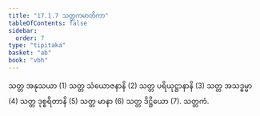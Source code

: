 ```yaml
---
title: "17.1.7 သတ္တကမာတိကာ"
tableOfContents: false
sidebar:
  order: 7
type: "tipitaka"
basket: "ab"
book: "vbh"
---
```



<DynamicBreadcrumb />

<Division number="838" book="vbh" e="ch" v="30" p="361">

<Paragraph number="2620" book="vbh">
သတ္တ အနုသယာ (1) သတ္တ သံယောဇနာနိ (2) သတ္တ ပရိယုဋ္ဌာနာနိ (3) သတ္တ အသဒ္ဓမ္မာ (4) သတ္တ ဒုစ္စရိတာနိ (5) သတ္တ မာနာ (6) သတ္တ ဒိဋ္ဌိယော (7).

</Paragraph>
</Division>

<Paragraph number="2621" type="center" book="vbh">
သတ္တကံ.
</Paragraph>